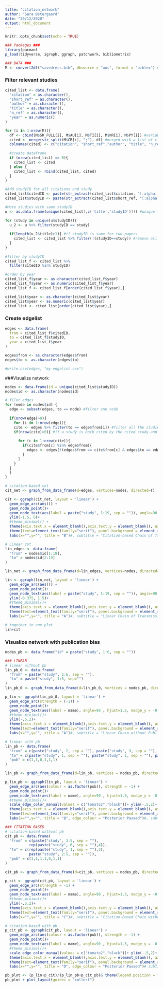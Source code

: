 ```yaml
---
title: "citation_network"
author: "Sara Østergaard"
date: "20/12/2020"
output: html_document
---
```


```r
knitr::opts_chunk$set(echo = TRUE)
```

```r
### Packages ###
library(pacman)
p_load(tidyverse, igraph, ggraph, patchwork, bibliometrix)

### DATA ###
M <- convert2df("savedrecs.bib", dbsource = "wos", format = "bibtex") #from world of science
```

### Filter relevant studies
```r
cited_list <- data.frame(
  "citation" = as.character(),
  "short_ref" = as.character(),
  "author" = as.character(),
  "title" = as.character(), 
  "n_ref" = as.character(),
  "year" = as.numeric()
)

for (i in 1:nrow(M)){
  df <- cbind(M$SR_FULL[i], M$AU[i], M$TI[i], M$NR[i], M$PY[i]) #variables we need
  cited <- merge(str_split(M$CR[i], ";"), df) #merged with a list of citations
  colnames(cited) <- c("citation", "short_ref","author", "title", "n_ref", "year") #change colnames
  
  #create dataframe
  if (nrow(cited_list) == 0){
    cited_list <- cited
  } else {
    cited_list <- rbind(cited_list, cited)
  }
}

#Add studyID for all citations and study
cited_list$citedID <- paste(str_extract(cited_list$citation, "[:alpha:]+"), str_extract(cited_list$citation, "\\d+"), sep = "") 
cited_list$studyID <- paste(str_extract(cited_list$short_ref, "[:alpha:]+"), cited_list$year, sep ="")

#More studies with same studyID
u <- as.data.frame(unique(cited_list[,c('title','studyID')])) #unique title and studyID

for (study in unique(u$studyID)){
  u_2 <- u %>% filter(studyID == study)
  
  if(length(u_2$title)>1){ #if studyID is same for two papers
    cited_list <- cited_list %>% filter(!(studyID==study)) #remove all studies with that studyID
  }
}
 
#filter by studyID
cited_list_f <- cited_list %>% 
  filter(citedID %in% studyID)

#order by year
cited_list_f$year <- as.character(cited_list_f$year)
cited_list_f$year <- as.numeric(cited_list_f$year)
cited_list_f <- cited_list_f[order(cited_list_f$year),]

cited_list$year <- as.character(cited_list$year)
cited_list$year <- as.numeric(cited_list$year)
cited_list <- cited_list[order(cited_list$year),]
```

### Create edgelist
```r
edges <- data.frame(
  from = cited_list_f$citedID,
  to = cited_list_f$studyID,
  year = cited_list_f$year
)

edges$from <- as.character(edges$from)
edges$to <- as.character(edges$to)

#write.csv(edges, "my-edgelist.csv")
```

###Visualize network
```r
nodes <- data.frame(id = unique(cited_list$studyID))
nodes$id <- as.character(nodes$id)

# filer edges
for (node in nodes$id) {
  edge <- subset(edges, to == node) #filter one node
  
  if(nrow(edge)>0){
    for (i in 1:nrow(edge)){
    cite <- edges %>% filter(to == edge$from[i]) #filter all the studies the node cites
    if(nrow(cite)>0){ #if a study is both cited by the cited study and the node
      
      for (c in 1:nrow(cite)){
        if(cite$from[c] %in% edge$from){
          edges <- edges[!(edges$from == cite$from[c] & edges$to == edge$to[i]),]
        }
      }
    }
  }
  }
}

# citation-based cot
cit_net <- graph_from_data_frame(d=edges, vertices=nodes, directed=T)

cit <- ggraph(cit_net, layout = 'linear') +
  geom_edge_arc(aes()) +
  geom_node_point()+
  geom_node_text(aes(label = paste("study", 1:19, sep = "")), angle=90 , hjust=1.5, nudge_y = -0.01) + 
  ylim(-1.5, 6)+
  #theme_minimal() + 
  theme(axis.text.x = element_blank(),axis.text.y = element_blank(), axis.ticks = element_blank()) + 
  theme(text=element_text(family="serif"), panel.background = element_rect(fill = "white"), panel.grid = element_line(colour = "grey90"))+
  labs(x="",y="", title = "B")#, subtitle = "Citation-based Chain of Transmission", edge_colour = "StudyID")

# Linear cot
lin_edges <- data.frame(
  "from" = nodes$id[1:18],
  "to" = nodes$id[2:19]
)

lin_net <- graph_from_data_frame(d=lin_edges, vertices=nodes, directed=T)

lin <- ggraph(lin_net, layout = 'linear') +
  geom_edge_arc(aes()) +
  geom_node_point()+
  geom_node_text(aes(label = paste("study", 1:19, sep = "")), angle=90 , hjust=1.5, nudge_y = -0.01)+
  ylim(-0.375, 1.5)+
  #theme_minimal()+ 
  theme(axis.text.x = element_blank(),axis.text.y = element_blank(), axis.ticks = element_blank()) + 
  theme(text=element_text(family="serif"), panel.background = element_rect(fill = "white"), panel.grid = element_line(colour = "grey90"))+
  labs(x="",y="", title = "A")#, subtitle = "Linear Chain of Transmission", edge_colour = "StudyID")

# together in one plot
lin+cit 
```

### Visualize network with publication bias
```r
nodes_pb <- data.frame("id" = paste("study", 1:6, sep = ""))

### LINEAR
# linear without pb
lin_pb_0 <- data.frame(
  "from" = paste("study", 2:6, sep = ""),
  "to" = paste("study", 1:5, sep="")
)
lin_pb_0 <- graph_from_data_frame(d=lin_pb_0, vertices = nodes_pb, directed=T)

p_lin <- ggraph(lin_pb_0, layout = 'linear') +
  geom_edge_arc(strength = (-1)) +
  geom_node_point()+
  geom_node_text(aes(label = name), angle=90 , hjust=1.5, nudge_y = -0.01)+
  #theme_minimal()+ 
  ylim(-.5,2)+
  theme(axis.text.x = element_blank(),axis.text.y = element_blank(), axis.ticks = element_blank())+#, panel.grid.major = element_blank(), panel.grid.minor = element_blank()) + 
  theme(text=element_text(family="serif"), panel.background = element_rect(fill = "white"), panel.grid = element_line(colour = "grey90"))+
  labs(x="",y="", title = "A")#, subtitle = "Linear Chain without Publication Bias")

# linear with pb
lin_pb <- data.frame(
  "from" = c(paste("study", 2, sep = ""), paste("study", 3, sep = ""), paste("study", 3:6, sep = "")),
  "to" = c(paste("study", 1, sep = ""), paste("study", 1, sep = ""), paste("study", 2:5, sep = "")),
  "pub" = c(1,1,0,1,1,1)
)

lin_pb <- graph_from_data_frame(d=lin_pb, vertices = nodes_pb, directed=T)

p_lin_pb <- ggraph(lin_pb, layout = 'linear') +
  geom_edge_arc(aes(colour = as.factor(pub)), strength = -1) +
  geom_node_point()+
  geom_node_text(aes(label = name), angle=90 , hjust=1.5, nudge_y = -0.01)+
  #theme_minimal()+ 
  scale_edge_color_manual(values = c("tomato2","black"))+ ylim(-.5,2)+
  theme(axis.text.x = element_blank(),axis.text.y = element_blank(), axis.ticks = element_blank())+#, panel.grid.major = element_blank(), panel.grid.minor = element_blank()) + 
  theme(text=element_text(family="serif"), panel.background = element_rect(fill = "white"), panel.grid = element_line(colour = "grey90"))+
  labs(x="",y="", title = "B", edge_colour = "Posterior Passed")#, subtitle = "Linear Chain with Publication Bias")

### CITATION BASED
# citation-based without pb
cit_pb <- data.frame(
  "from" = c(paste("study", 3:5, sep = ""), 
           rep(paste("study", 6, sep = ""),4)),
  "to" = c(rep(paste("study", 1, sep = ""),3), 
           paste("study", 2:5, sep = "")),
  "pub" = c(1,1,1,1,0,1,1)
)

cit_pb <- graph_from_data_frame(d=cit_pb, vertices = nodes_pb, directed=T)

p_cit <- ggraph(cit_pb, layout = 'linear') +
  geom_edge_arc(strength = -1) +
  geom_node_point()+
  geom_node_text(aes(label = name), angle=90 , hjust=1.5, nudge_y = -0.01)+
  #theme_minimal()+ 
  ylim(-.5,2)+
  theme(axis.text.x = element_blank(),axis.text.y = element_blank(), axis.ticks = element_blank())+#, panel.grid.major = element_blank(), panel.grid.minor = element_blank()) + 
  theme(text=element_text(family="serif"), panel.background = element_rect(fill = "white"), panel.grid = element_line(colour = "grey90"))+
  labs(x="",y="", title = "C")#, subtitle = "Citation-Based Chain without Publication Bias")

# citation-based with pb
p_cit_pb <- ggraph(cit_pb, layout = 'linear') +
  geom_edge_arc(aes(colour = as.factor(pub)), strength = -1) +
  geom_node_point()+
  geom_node_text(aes(label = name), angle=90 , hjust=1.5, nudge_y = -0.01)+
  #theme_minimal()+ 
  scale_edge_color_manual(values = c("tomato2","black"))+ ylim(-.5,2)+
  theme(axis.text.x = element_blank(),axis.text.y = element_blank(), axis.ticks = element_blank())+#, panel.grid.major = element_blank(), panel.grid.minor = element_blank()) + 
  theme(text=element_text(family="serif"), panel.background = element_rect(fill = "white"), panel.grid = element_line(colour = "grey90"))+
  labs(x="",y="", title = "D", edge_colour = "Posterior Passed")# subtitle = "Citation-Based Chain with Publication Bias")

pb_plot <- (p_lin+p_cit)/(p_lin_pb+p_cit_pb)& theme(legend.position = "bottom")
pb_plot + plot_layout(guides = "collect")
```

